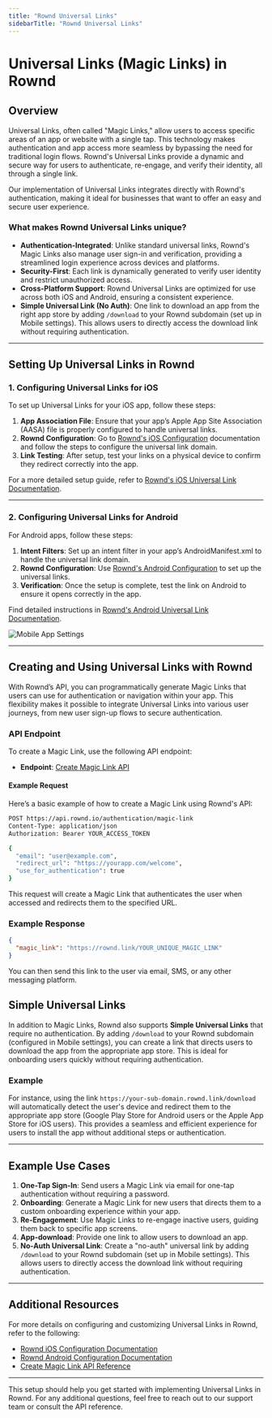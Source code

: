 ```yaml
---
title: "Rownd Universal Links"
sidebarTitle: "Rownd Universal Links"
---
```


# Universal Links (Magic Links) in Rownd

## Overview

Universal Links, often called "Magic Links," allow users to access specific areas of an app or website with a single tap. This technology makes authentication and app access more seamless by bypassing the need for traditional login flows. Rownd's Universal Links provide a dynamic and secure way for users to authenticate, re-engage, and verify their identity, all through a single link.

Our implementation of Universal Links integrates directly with Rownd's authentication, making it ideal for businesses that want to offer an easy and secure user experience. 

### What makes Rownd Universal Links unique?

- **Authentication-Integrated**: Unlike standard universal links, Rownd's Magic Links also manage user sign-in and verification, providing a streamlined login experience across devices and platforms.
- **Security-First**: Each link is dynamically generated to verify user identity and restrict unauthorized access.
- **Cross-Platform Support**: Rownd Universal Links are optimized for use across both iOS and Android, ensuring a consistent experience.
- **Simple Universal Link (No Auth)**: One link to download an app from the right app store by adding `/download` to your Rownd subdomain (set up in Mobile settings). This allows users to directly access the download link without requiring authentication.

---

## Setting Up Universal Links in Rownd

### 1. Configuring Universal Links for iOS

To set up Universal Links for your iOS app, follow these steps:

1. **App Association File**: Ensure that your app’s Apple App Site Association (AASA) file is properly configured to handle universal links.
2. **Rownd Configuration**: Go to [Rownd's iOS Configuration](https://docs.rownd.io/configuration/mobile/ios) documentation and follow the steps to configure the universal link domain.
3. **Link Testing**: After setup, test your links on a physical device to confirm they redirect correctly into the app.

For a more detailed setup guide, refer to [Rownd's iOS Universal Link Documentation](https://docs.rownd.io/configuration/mobile/ios).

---

### 2. Configuring Universal Links for Android

For Android apps, follow these steps:

1. **Intent Filters**: Set up an intent filter in your app’s AndroidManifest.xml to handle the universal link domain.
2. **Rownd Configuration**: Use [Rownd's Android Configuration](https://docs.rownd.io/configuration/mobile/android) to set up the universal links.
3. **Verification**: Once the setup is complete, test the link on Android to ensure it opens correctly in the app.

Find detailed instructions in [Rownd's Android Universal Link Documentation](https://docs.rownd.io/configuration/mobile/android).

![Mobile App Settings](images/mobile-app-settings.png)

---

## Creating and Using Universal Links with Rownd

With Rownd’s API, you can programmatically generate Magic Links that users can use for authentication or navigation within your app. This flexibility makes it possible to integrate Universal Links into various user journeys, from new user sign-up flows to secure authentication.

### API Endpoint

To create a Magic Link, use the following API endpoint:

- **Endpoint**: [Create Magic Link API](https://docs.rownd.io/api-reference/authentication/create-magic-link)

#### Example Request

Here’s a basic example of how to create a Magic Link using Rownd's API:

```bash
POST https://api.rownd.io/authentication/magic-link
Content-Type: application/json
Authorization: Bearer YOUR_ACCESS_TOKEN

{
  "email": "user@example.com",
  "redirect_url": "https://yourapp.com/welcome",
  "use_for_authentication": true
}
```

This request will create a Magic Link that authenticates the user when accessed and redirects them to the specified URL.

### Example Response

```json
{
  "magic_link": "https://rownd.link/YOUR_UNIQUE_MAGIC_LINK"
}
```

You can then send this link to the user via email, SMS, or any other messaging platform.

## Simple Universal Links

In addition to Magic Links, Rownd also supports **Simple Universal Links** that require no authentication. By adding `/download` to your Rownd subdomain (configured in Mobile settings), you can create a link that directs users to download the app from the appropriate app store. This is ideal for onboarding users quickly without requiring authentication.

### Example

For instance, using the link `https://your-sub-domain.rownd.link/download` will automatically detect the user's device and redirect them to the appropriate app store (Google Play Store for Android users or the Apple App Store for iOS users). This provides a seamless and efficient experience for users to install the app without additional steps or authentication.

---

## Example Use Cases

1. **One-Tap Sign-In**: Send users a Magic Link via email for one-tap authentication without requiring a password.
2. **Onboarding**: Generate a Magic Link for new users that directs them to a custom onboarding experience within your app.
3. **Re-Engagement**: Use Magic Links to re-engage inactive users, guiding them back to specific app screens.
4. **App-download**: Provide one link to allow users to download an app.
5. **No-Auth Universal Link**: Create a "no-auth" universal link by adding `/download` to your Rownd subdomain (set up in Mobile settings). This allows users to directly access the download link without requiring authentication.

---

## Additional Resources

For more details on configuring and customizing Universal Links in Rownd, refer to the following:

- [Rownd iOS Configuration Documentation](https://docs.rownd.io/configuration/mobile/ios)
- [Rownd Android Configuration Documentation](https://docs.rownd.io/configuration/mobile/android)
- [Create Magic Link API Reference](https://docs.rownd.io/api-reference/authentication/create-magic-link)

--- 

This setup should help you get started with implementing Universal Links in Rownd. For any additional questions, feel free to reach out to our support team or consult the API reference.
